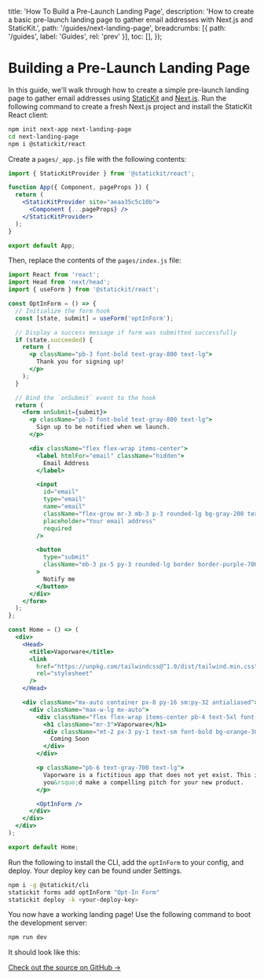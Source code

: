 
  title: 'How To Build a Pre-Launch Landing Page',
  description: 'How to create a basic pre-launch landing page to gather email addresses with Next.js and StaticKit.',
  path: '/guides/next-landing-page',
  breadcrumbs: [{
    path: '/guides',
    label: 'Guides',
    rel: 'prev'
  }],
  toc: [],
});

# Building a Pre-Launch Landing Page

In this guide, we'll walk through how to create a simple pre-launch landing page to gather email addresses using [StaticKit](https://statickit.com/) and [Next.js](https://nextjs.org/). Run the following command to create a fresh Next.js project and install the StaticKit React client:

```bash
npm init next-app next-landing-page
cd next-landing-page
npm i @statickit/react
```

Create a `pages/_app.js` file with the following contents:

```jsx
import { StaticKitProvider } from '@statickit/react';

function App({ Component, pageProps }) {
  return (
    <StaticKitProvider site="aeaa35c5c10b">
      <Component {...pageProps} />
    </StaticKitProvider>
  );
}

export default App;
```

Then, replace the contents of the `pages/index.js` file:

```jsx
import React from 'react';
import Head from 'next/head';
import { useForm } from '@statickit/react';

const OptInForm = () => {
  // Initialize the form hook
  const [state, submit] = useForm('optInForm');

  // Display a success message if form was submitted successfully
  if (state.succeeded) {
    return (
      <p className="pb-3 font-bold text-gray-800 text-lg">
        Thank you for signing up!
      </p>
    );
  }

  // Bind the `onSubmit` event to the hook
  return (
    <form onSubmit={submit}>
      <p className="pb-3 font-bold text-gray-800 text-lg">
        Sign up to be notified when we launch.
      </p>

      <div className="flex flex-wrap items-center">
        <label htmlFor="email" className="hidden">
          Email Address
        </label>

        <input
          id="email"
          type="email"
          name="email"
          className="flex-grow mr-3 mb-3 p-3 rounded-lg bg-gray-200 text-gray-700 text-lg border border-gray-200 focus:outline-none focus:border-gray-500 focus:bg-white"
          placeholder="Your email address"
          required
        />

        <button
          type="submit"
          className="mb-3 px-5 py-3 rounded-lg border border-purple-700 bg-purple-700 text-lg font-bold text-white"
        >
          Notify me
        </button>
      </div>
    </form>
  );
};

const Home = () => (
  <div>
    <Head>
      <title>Vaporware</title>
      <link
        href="https://unpkg.com/tailwindcss@^1.0/dist/tailwind.min.css"
        rel="stylesheet"
      />
    </Head>

    <div className="mx-auto container px-8 py-16 sm:py-32 antialiased">
      <div className="max-w-lg mx-auto">
        <div className="flex flex-wrap items-center pb-4 text-5xl font-bold text-gray-800">
          <h1 className="mr-3">Vaporware</h1>
          <div className="mt-2 px-3 py-1 text-sm font-bold bg-orange-300 text-orange-800 rounded-full">
            Coming Soon
          </div>
        </div>

        <p className="pb-6 text-gray-700 text-lg">
          Vaporware is a fictitious app that does not yet exist. This is where
          you&rsquo;d make a compelling pitch for your new product.
        </p>

        <OptInForm />
      </div>
    </div>
  </div>
);

export default Home;
```

Run the following to install the CLI, add the `optInForm` to your config, and deploy. Your deploy key can be found under Settings.

```bash
npm i -g @statickit/cli
statickit forms add optInForm "Opt-In Form"
statickit deploy -k <your-deploy-key>
```

You now have a working landing page! Use the following command to boot the development server:

```bash
npm run dev
```

It should look like this:

<BrowserDemo
  url="https://next-landing-page.statickit.now.sh"
  label="next-landing-page.statickit.now.sh"
/>

[Check out the source on GitHub →](https://github.com/unstacked/statickit-examples/tree/master/next-landing-page)

